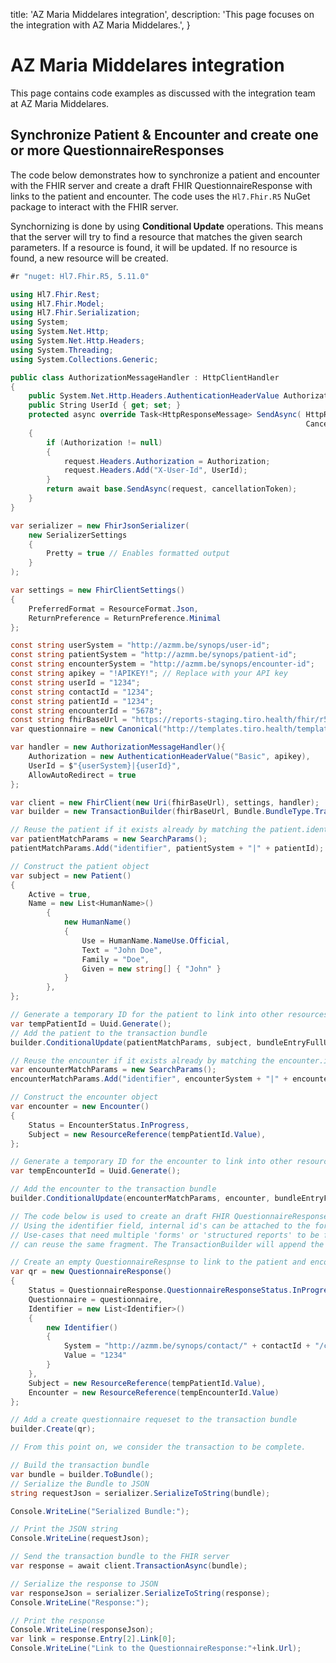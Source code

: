   title: 'AZ Maria Middelares integration',
  description: 'This page focuses on the integration with AZ Maria Middelares.',
}

# AZ Maria Middelares integration

This page contains code examples as discussed with the integration team at AZ Maria Middelares.

## Synchronize Patient & Encounter and create one or more QuestionnaireResponses

The code below demonstrates how to synchronize a patient and encounter with the FHIR server and create a draft FHIR QuestionnaireResponse with links to the patient and encounter. The code uses the `Hl7.Fhir.R5` NuGet package to interact with the FHIR server.

Synchornizing is done by using **Conditional Update** operations. This means that the server will try to find a resource that matches the given search parameters. If a resource is found, it will be updated. If no resource is found, a new resource will be created.

```csharp
#r "nuget: Hl7.Fhir.R5, 5.11.0"

using Hl7.Fhir.Rest;
using Hl7.Fhir.Model;
using Hl7.Fhir.Serialization;
using System;
using System.Net.Http;
using System.Net.Http.Headers;
using System.Threading;
using System.Collections.Generic;

public class AuthorizationMessageHandler : HttpClientHandler
{
    public System.Net.Http.Headers.AuthenticationHeaderValue Authorization { get; set; }
    public String UserId { get; set; }
    protected async override Task<HttpResponseMessage> SendAsync( HttpRequestMessage request,
                                                                  CancellationToken cancellationToken)
    {
        if (Authorization != null)
        {
            request.Headers.Authorization = Authorization;
            request.Headers.Add("X-User-Id", UserId);
        }
        return await base.SendAsync(request, cancellationToken);
    }
}

var serializer = new FhirJsonSerializer(
    new SerializerSettings
    {
        Pretty = true // Enables formatted output
    }
);

var settings = new FhirClientSettings()
{
    PreferredFormat = ResourceFormat.Json,
    ReturnPreference = ReturnPreference.Minimal
};

const string userSystem = "http://azmm.be/synops/user-id";
const string patientSystem = "http://azmm.be/synops/patient-id";
const string encounterSystem = "http://azmm.be/synops/encounter-id";
const string apikey = "!APIKEY!"; // Replace with your API key
const string userId = "1234";
const string contactId = "1234";
const string patientId = "1234";
const string encounterId = "5678";
const string fhirBaseUrl = "https://reports-staging.tiro.health/fhir/r5";
var questionnaire = new Canonical("http://templates.tiro.health/templates/578878825e6941aca66e1ad93e3da06d");

var handler = new AuthorizationMessageHandler(){
    Authorization = new AuthenticationHeaderValue("Basic", apikey),
    UserId = $"{userSystem}|{userId}",
    AllowAutoRedirect = true
};

var client = new FhirClient(new Uri(fhirBaseUrl), settings, handler);
var builder = new TransactionBuilder(fhirBaseUrl, Bundle.BundleType.Transaction);

// Reuse the patient if it exists already by matching the patient.identifier
var patientMatchParams = new SearchParams();
patientMatchParams.Add("identifier", patientSystem + "|" + patientId);

// Construct the patient object
var subject = new Patient()
{
    Active = true,
    Name = new List<HumanName>()
        {
            new HumanName()
            {
                Use = HumanName.NameUse.Official,
                Text = "John Doe",
                Family = "Doe",
                Given = new string[] { "John" }
            }
        },
};

// Generate a temporary ID for the patient to link into other resources (ex. Encounter)
var tempPatientId = Uuid.Generate();
// Add the patient to the transaction bundle
builder.ConditionalUpdate(patientMatchParams, subject, bundleEntryFullUrl: tempPatientId.Value);

// Reuse the encounter if it exists already by matching the encounter.identifier
var encounterMatchParams = new SearchParams();
encounterMatchParams.Add("identifier", encounterSystem + "|" + encounterId);

// Construct the encounter object
var encounter = new Encounter()
{
    Status = EncounterStatus.InProgress,
    Subject = new ResourceReference(tempPatientId.Value),
};

// Generate a temporary ID for the encounter to link into other resources (ex. Questionnaire)
var tempEncounterId = Uuid.Generate();

// Add the encounter to the transaction bundle
builder.ConditionalUpdate(encounterMatchParams, encounter, bundleEntryFullUrl: tempEncounterId.Value);

// The code below is used to create an draft FHIR QuestionnaireResponse with links to the patient and encounter.
// Using the identifier field, internal id's can be attached to the form.
// Use-cases that need multiple 'forms' or 'structured reports' to be filled for the same encounter and patient,
// can reuse the same fragment. The TransactionBuilder will append the requests to the bundle.

// Create an empty QuestionnaireRespnse to link to the patient and encounter and attach a custom identifier
var qr = new QuestionnaireResponse()
{
    Status = QuestionnaireResponse.QuestionnaireResponseStatus.InProgress,
    Questionnaire = questionnaire,
    Identifier = new List<Identifier>()
    {
        new Identifier()
        {
            System = "http://azmm.be/synops/contact/" + contactId + "/contactveld",
            Value = "1234"
        }
    },
    Subject = new ResourceReference(tempPatientId.Value),
    Encounter = new ResourceReference(tempEncounterId.Value)
};

// Add a create questionnaire requeset to the transaction bundle
builder.Create(qr);

// From this point on, we consider the transaction to be complete.

// Build the transaction bundle
var bundle = builder.ToBundle();
// Serialize the Bundle to JSON
string requestJson = serializer.SerializeToString(bundle);

Console.WriteLine("Serialized Bundle:");

// Print the JSON string
Console.WriteLine(requestJson);

// Send the transaction bundle to the FHIR server
var response = await client.TransactionAsync(bundle);

// Serialize the response to JSON
var responseJson = serializer.SerializeToString(response);
Console.WriteLine("Response:");

// Print the response
Console.WriteLine(responseJson);
var link = response.Entry[2].Link[0];
Console.WriteLine("Link to the QuestionnaireResponse:"+link.Url);
```
